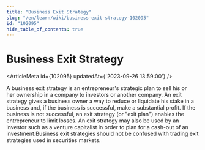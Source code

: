 ```yaml
---
title: "Business Exit Strategy"
slug: "/en/learn/wiki/business-exit-strategy-102095"
id: "102095"
hide_table_of_contents: true
---
```



# Business Exit Strategy

<ArticleMeta id={102095} updatedAt={'2023-09-26 13:59:00'} />
<div className='border-solid border-b border-t-0 my-4 border-[var(--ifm-color-gray-300)]' />

A business exit strategy is an entrepreneur's strategic plan to sell his or her ownership in a company to investors or another company. An exit strategy gives a business owner a way to reduce or liquidate his stake in a business and, if the business is successful, make a substantial profit. If the business is not successful, an exit strategy (or "exit plan") enables the entrepreneur to limit losses. An exit strategy may also be used by an investor such as a venture capitalist in order to plan for a cash-out of an investment.Business exit strategies should not be confused with trading exit strategies used in securities markets.
